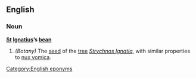 ==English==
===Noun===
'''[[St]] [[Ignatius]]’s [[bean]]'''

#''(Botany)'' The [[seed]] of the [[tree]] ''[[Strychnos Ignatia]]'', with similar properties to [[nux vomica]].

[[Category:English eponyms]]